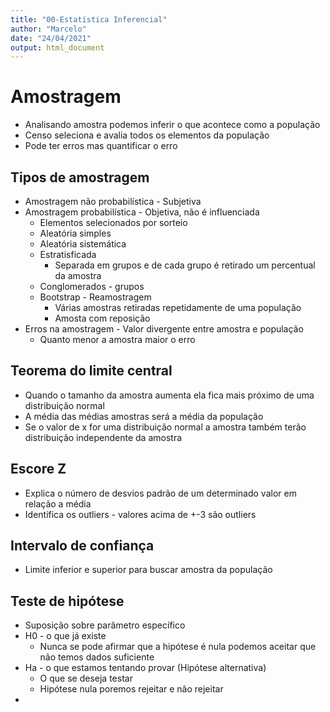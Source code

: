 ```yaml
---
title: "00-Estatística Inferencial"
author: "Marcelo"
date: "24/04/2021"
output: html_document
---
```

# Amostragem
* Analisando amostra podemos inferir o que acontece como a população
* Censo seleciona e avalia todos os elementos da população
* Pode ter erros mas quantificar o erro 

## Tipos de amostragem
* Amostragem não probabilística - Subjetiva
* Amostragem probabilística - Objetiva, não é influenciada
  * Elementos selecionados por sorteio
  * Aleatória simples
  * Aleatória sistemática
  * Estratisficada
    * Separada em grupos e de cada grupo é retirado um percentual da amostra 
  * Conglomerados - grupos
  * Bootstrap - Reamostragem
    * Várias amostras retiradas repetidamente de uma população 
    * Amosta com reposição
* Erros na amostragem - Valor divergente entre amostra e população
  * Quanto menor a amostra maior o erro

## Teorema do limite central

* Quando o tamanho da amostra aumenta ela fica mais próximo de uma distribuição normal 
* A média das médias amostras será a média da população
* Se o valor de x for uma distribuição normal a amostra também terão distribuição independente da amostra

## Escore Z
* Explica o número de desvios padrão de um determinado valor em relação a média
* Identifica os outliers - valores acima de +-3 são outliers

## Intervalo de confiança
* Limite inferior e superior para buscar amostra da população

## Teste de hipótese
* Suposição sobre parâmetro específico
* H0 - o que já existe
  * Nunca se pode afirmar que a hipótese é nula podemos aceitar que não temos dados suficiente
* Ha - o que estamos tentando provar (Hipótese alternativa)
  * O que se deseja testar
  * Hipótese nula poremos rejeitar e não rejeitar
*


